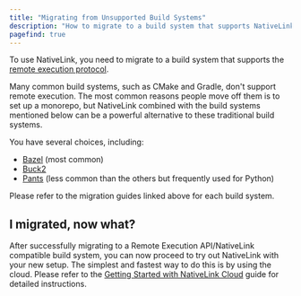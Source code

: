 ```yaml
---
title: "Migrating from Unsupported Build Systems"
description: "How to migrate to a build system that supports NativeLink"
pagefind: true
---
```


To use NativeLink, you need to migrate to a build system that supports the
[remote execution protocol](https://github.com/bazelbuild/remote-apis/blob/main/build/bazel/remote/execution/v2/remote_execution.proto).

Many common build systems, such as CMake and Gradle, don't support
remote execution. The most common reasons people move off them is to set up
a monorepo, but NativeLink combined with the build systems mentioned below
can be a powerful alternative to these traditional build systems.

You have several choices, including:

- [Bazel](https://bazel.build/migrate) (most common)
- [Buck2](https://buck2.build/docs/getting_started/)
- [Pants](https://www.pantsbuild.org/2.21/docs/getting-started/incremental-adoption)
  (less common than the others but frequently used for Python)

Please refer to the migration guides linked above for each build system.

## I migrated, now what?

After successfully migrating to a Remote Execution API/NativeLink compatible
build system, you can now proceed to try out NativeLink with your new setup.
The simplest and fastest way to do this is by using the cloud. Please refer
to the [Getting Started with NativeLink Cloud](/nativelink-cloud/bazel)
guide for detailed instructions.
